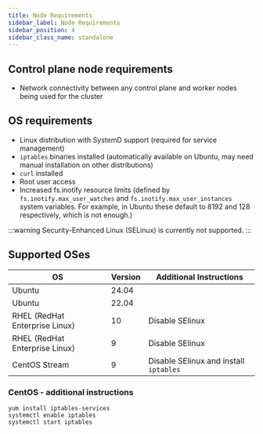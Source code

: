 ```yaml
---
title: Node Requirements
sidebar_label: Node Requirements
sidebar_position: 4
sidebar_class_name: standalone
---
```



<TenancySupport standalone="true" />

## Control plane node requirements

- Network connectivity between any control plane and worker nodes being used for the cluster 

## OS requirements

- Linux distribution with SystemD support (required for service management)
- `iptables` binaries installed (automatically available on Ubuntu, may need manual installation on other distributions)
- `curl` installed
- Root user access
- Increased fs.inotify resource limits (defined by `fs.inotify.max_user_watches` and `fs.inotify.max_user_instances` system variables. For example, in Ubuntu these default to 8192 and 128 respectively, which is not enough.)

:::warning
Security-Enhanced Linux (SELinux) is currently not supported.
:::

## Supported OSes

| OS | Version| Additional Instructions |
|---|---|---|
| Ubuntu | 24.04 | |
| Ubuntu | 22.04 | |
| RHEL (RedHat Enterprise Linux) | 10 | Disable SElinux |
| RHEL (RedHat Enterprise Linux) | 9 | Disable SElinux |
| CentOS Stream | 9 | Disable SElinux and install `iptables` |


### CentOS - additional instructions

```shell title="Install iptables"
yum install iptables-services
systemctl enable iptables
systemctl start iptables
```